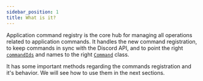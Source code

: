 ```yaml
---
sidebar_position: 1
title: What is it?
---
```


Application command registry is the core hub for managing all operations related to application commands. It handles the
new command registration, to keep commands in sync with the Discord API, and to point the right
[`commandIds`][commandids] and names to the right [`Command`][command] class.

It has some important methods regarding the commands registration and it's behavior. We will see how to use them in the
next sections.

[commandids]: ../../../Documentation/api-framework/interfaces/ApplicationCommandRegistry.RegisterOptions#idhints
[command]: ../../../Documentation/api-framework/classes/Command
